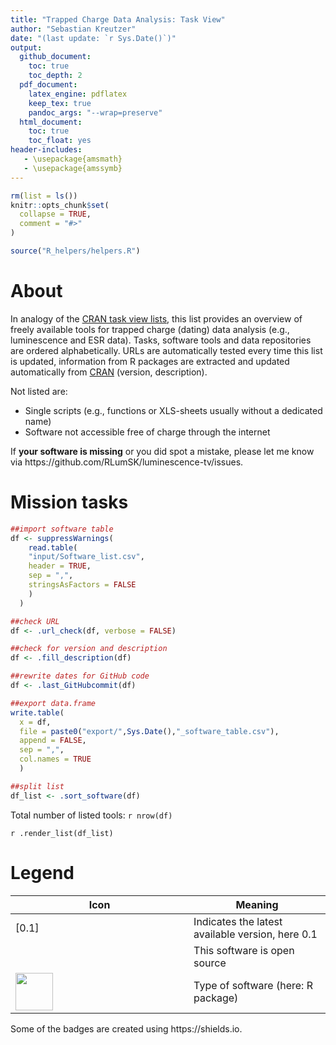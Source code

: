 ```yaml
---
title: "Trapped Charge Data Analysis: Task View"
author: "Sebastian Kreutzer"
date: "(last update: `r Sys.Date()`)"
output:
  github_document: 
    toc: true
    toc_depth: 2
  pdf_document:
    latex_engine: pdflatex
    keep_tex: true
    pandoc_args: "--wrap=preserve"
  html_document: 
    toc: true
    toc_float: yes
header-includes:
   - \usepackage{amsmath}
   - \usepackage{amssymb}
---
```

<!-- README.md was auto-generated by README.Rmd. Please DO NOT edit by hand!-->

```r
rm(list = ls())
knitr::opts_chunk$set(
  collapse = TRUE,
  comment = "#>"
)
```

```r
source("R_helpers/helpers.R")
```

# About 

In analogy of the [CRAN task view lists](https://cran.rstudio.com/web/views/), 
this list provides an overview of freely available tools for trapped charge (dating) data analysis (e.g., luminescence and ESR data). Tasks, software tools and data repositories are ordered alphabetically. URLs are automatically tested every time this list is updated, information from R packages are extracted and updated automatically from [CRAN](https://cloud.r-project.org) (version, description).

Not listed are:

* Single scripts (e.g., functions or XLS-sheets usually without a dedicated name)
* Software not accessible free of charge through the internet

If **your software is missing** or you did spot a mistake, please let me know via  https://github.com/RLumSK/luminescence-tv/issues. 


# Mission tasks 

```r
##import software table 
df <- suppressWarnings(
    read.table(
    "input/Software_list.csv",
    header = TRUE,
    sep = ",",
    stringsAsFactors = FALSE
    )
  )
```

```r
##check URL
df <- .url_check(df, verbose = FALSE)

##check for version and description
df <- .fill_description(df)

##rewrite dates for GitHub code
df <- .last_GitHubcommit(df)

##export data.frame
write.table(
  x = df,
  file = paste0("export/",Sys.Date(),"_software_table.csv"),
  append = FALSE,
  sep = ",",
  col.names = TRUE
  )

##split list
df_list <- .sort_software(df)
```

Total number of listed tools: `r nrow(df)`

`r .render_list(df_list)`

# Legend{-}

|Icon             | Meaning     |
|-----------------|-------------|
|[0.1]            | Indicates the latest available version, here 0.1 |
|<img width=13px src='images/osi_logo.png'/> | This software is open source |
|<img width=60px src='images/badges_r_package.svg'/> | Type of software (here: R package) |

Some of the badges are created using https://shields.io.


